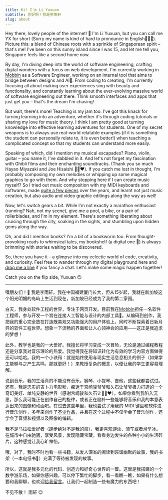 ```yaml
---
title: Hi! I'm Li Yuxuan
subtitle: 你好啊！我是李雨轩
slug: about
---
```


<div className='flex w-full items-center justify-center'>
  <WavingAvatar />
</div>

Hey there, lovely people of the internet! 🌟 I'm Li Yuxuan, but you can call me YX for short (Sorry my name is kind of hard to pronounce in English🙇🏻‍♂️). Picture this: a blend of Chinese roots with a sprinkle of Singaporean spirit – that's me! I've been on this sunny island since I was 15, and let me tell you, Singapore feels like a second home now.

By day, I'm diving deep into the world of software engineering, crafting digital wonders with a focus on web development. I'm currently working in [Mobbin](https://mobbin.com) as a Software Engineer, working on an internal tool that aims to bridge between designs and AI🤫. From coding to creating, I'm currently focusing all about making user experiences sing with beauty and functionality, and constantly learning about the ever-evolving massive world of software engineering out there. Think smooth interfaces and apps that just get you – that's the dream I'm chasing!

But wait, there's more! Teaching is my jam too. I've got this knack for turning learning into an adventure, whether it's through coding tutorials or sharing my love for music theory. I think I am pretty good at turning knowledge into effective learning adventures for students. One of my secret weapons is to always use real-world relatable examples (if it is something the student can personally relate to, it is even better!) when teaching a complicated concept so that my students can understand more easily.

Speaking of which, did I mention my musical escapades? Piano, violin, guitar – you name it, I've dabbled in it. And let's not forget my fascination with Ghibli films and their enchanting soundtracks. (Thank you so much Hayao Miyazaki and Joe Hisaishi 🙏🏻❤️). If you catch me lost in thought, I'm probably composing my own melodies or whipping up some magical graphics to go with them. And why stopping here if I can create music myself? So I tried out music composition with my MIDI keyboards and softwares, made [quite a few pieces](https://youtube.com/@bbfishstudio8837) over the years, and learnt not just music creation, but also audio and video graphic editings along the way as well!

Now, let's switch gears a bit. While I'm not exactly a marathon enthusiast (running? Nah, not my scene), give me a pool, a bike, or a pair of rollerblades, and I'm in my element. There's something liberating about cruising through the city, soaking in the sights, and stumbling upon hidden gems along the way.

Oh, and did I mention books? I'm a bit of a bookworm too. From thought-provoking reads to whimsical tales, my bookshelf (a digital one 👀) is always brimming with stories waiting to be discovered.

So, there you have it – a glimpse into my eclectic world of code, creativity, and curiosity. Feel free to wander through my digital playground here and [drop me a line](/contacts) if you fancy a chat. Let's make some magic happen together!

Catch you on the flip side,
Yuxuan 😉

---

嘿朋友们！🌟 我是李雨轩。我在中国福建厦门长大，但从15岁起，我就在新加坡这个阳光明媚的岛屿上生活到现在，新加坡已经成为了我的第二家园。

白天，我身处软件工程的世界，专注于网页开发。目前我在[Mobbin](https://mobbin.com)担任一名软件工程师，参与开发一个旨在连接人工智能与设计的内部工具🤫。从编码到创作，我把我的重心完全放在打造既美观又功能强大的用户体验上，同时不断探索着日新月异的软件工程世界。想象一下流畅的界面和让人心领神会的应用——这正是我追求的梦想！

此外，教学也是我的一大爱好。我擅长将学习变成一次冒险，无论是通过编程教程还是分享我对音乐理论的热爱。我觉得我在将知识转化为有效的学习内容方面做得还可以哈哈。我的一个小诀窍：就是始终使用与现实生活息息相关的例子（如果学生能够与之产生共鸣，那就更好！）来教授复杂的概念，以便让我的学生更容易理解。

说到音乐，我的生活真的不能没有音乐。钢琴、小提琴、吉他，这些我都尝试过。还有，我是忠实的吉卜力电影粉，痴迷于宫崎骏爷爷和久石让爷爷极力打造的一个奇幻美好、单纯安静的世界（感谢宫崎骏和久石让🙏🏻❤️）。如果你看到我陷入沉思，那么我可能正在创作自己的旋律，或者正在脑补一些能够将音乐和我的本意表达出来的图像和动画吧。在过去这些年里，我也尝试了用我的 MIDI 键盘和软件进行音乐创作，多年来创作了[不少作品](https://youtube.com/@bbfishstudio8837)，并且在这个过程中不仅学会了音乐创作，还学会了音频和视频以及图像的编辑。

我不是马拉松爱好者（跑步绝对不是我的菜），我更喜欢游泳、骑车或者滑旱冰。在城市中自由驰骋，享受风景，发现隐藏宝藏，看看身边发生的各种小小的生活碎片，这种感觉让我心旷神怡。

哦，对了，我时不时也看一些书籍，从发人深省的阅读到诙谐幽默的故事，我的书架（一本电纸书👀）充满了等待被发现的故事。

所以，这就是我多元化的代码、创造力和好奇心世界的一瞥。这里是我搭建的一个数字游乐场，如果你感兴趣，可以停下繁忙的脚步，看一看瞧一瞧，如果有什么想要和我聊聊，也欢迎[给我留言](/contacts)。让我们一起制造一些有魔力的东西吧！

不见不散！
雨轩 😉
